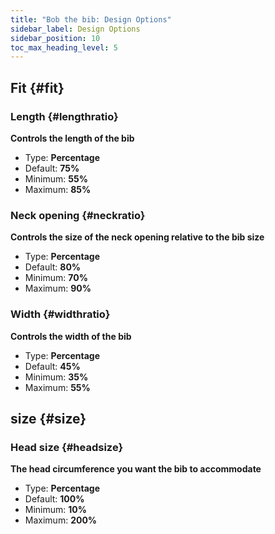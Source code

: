 ```yaml
---
title: "Bob the bib: Design Options"
sidebar_label: Design Options
sidebar_position: 10
toc_max_heading_level: 5
---
```



## Fit {#fit}
### Length {#lengthratio}

**Controls the length of the bib**
- Type: **Percentage**
- Default: **75%**
- Minimum: **55%**
- Maximum: **85%**

<Lengthratio />

### Neck opening {#neckratio}

**Controls the size of the neck opening relative to the bib size**
- Type: **Percentage**
- Default: **80%**
- Minimum: **70%**
- Maximum: **90%**

<Neckratio />

### Width {#widthratio}

**Controls the width of the bib**
- Type: **Percentage**
- Default: **45%**
- Minimum: **35%**
- Maximum: **55%**

<Widthratio />

## size {#size}
### Head size {#headsize}

**The head circumference you want the bib to accommodate**
- Type: **Percentage**
- Default: **100%**
- Minimum: **10%**
- Maximum: **200%**

<Headsize />

